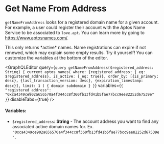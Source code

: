 
# Get Name From Address

`getNameFromAddress` looks for a registered domain name for a given account. For example, a user could register their account with the Aptos Name Service to be associated to `love.apt`. You can learn more by going to https://www.aptosnames.com/.

<Callout type="warning">
This only returns *active* names. Name registrations can expire if not renewed, which may explain some empty results. 
</Callout>

<Callout type="info">
Try it yourself! You can customize the variables at the bottom of the editor.
</Callout>

<GraphQLEditor
  query={`query getNameFromAddress($registered_address: String) {
  current_aptos_names(
    where: {registered_address: {_eq: $registered_address}, is_active: {_eq: true}},
    order_by: [{is_primary: desc}, {last_transaction_version: desc}, {expiration_timestamp: desc}],
    limit: 1
  ) {
    domain
    subdomain
  }
}`}
  variables={`{
  "registered_address": "0xca4349ce902a656570a4f344cc8f360fb13fd41b5fae77bcc9ee82252d67539e"
}`}
  disableTabs={true}
/>

#### Variables:
- `$registered_address`: **String** - The account address you want to find any associated active domain names for. Ex. `"0xca4349ce902a656570a4f344cc8f360fb13fd41b5fae77bcc9ee82252d67539e"`.
